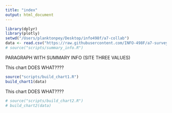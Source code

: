 ```yaml
---
title: "index"
output: html_document
---
```

```r
library(dplyr)
library(plotly)
setwd("/Users/planktonpey/Desktop/info498f/a7-collab")
data <- read.csv("https://raw.githubusercontent.com/INFO-498F/a7-survey-data/master/intro_survey_data.csv")
# source("scripts/summary_info.R")
```

PARAGRAPH WITH SUMMARY INFO (SITE THREE VALUES)

This chart DOES WHAT????

```r
source("scripts/build_chart1.R")
build_chart1(data)
```

This chart DOES WHAT????

```r
# source("scripts/build_chart2.R")
# build_chart2(data)
```
